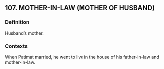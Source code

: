 ## 107. MOTHER-IN-LAW (MOTHER OF HUSBAND)
### Definition
Husband’s mother.

### Contexts
When Patimat married, he went to live in the house of his father-in-law and mother-in-law. 


